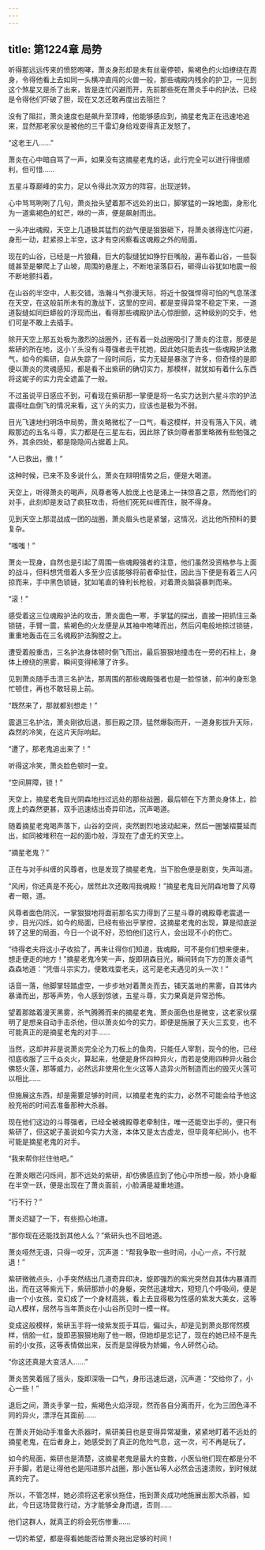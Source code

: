 ```yaml
---
---
---
```

title: 第1224章 局势
---



听得那远远传来的愤怒咆哮，萧炎身形却是未有丝毫停顿，紫褐色的火焰缭绕在周身，令得他看上去如同一头横冲直闯的火兽一般，那些魂殿内残余的护卫，一见到这个煞星又是杀了出来，皆是连忙闪避而开，先前那些死在萧炎手中的护法，已经是令得他们吓破了胆，现在又怎还敢再度出去阻拦？

没有了阻拦，萧炎速度也是飙升至顶峰，他能够感应到，摘星老鬼正在迅速地追来，显然那老家伙是被他的三千雷幻身给戏耍得真正发怒了。

“这老王八……”

萧炎在心中暗自骂了一声，如果没有这摘星老鬼的话，此行完全可以进行得很顺利，但可惜……

五星斗尊巅峰的实力，足以令得此次双方的阵容，出现逆转。

心中骂骂咧咧了几句，萧炎抬头望着那不远处的出口，脚掌猛的一跺地面，身形化为一道紫褐色的虹芒，咻的一声，便是飙射而出。

一头冲出魂殿，天空上几道极其猛烈的劲气便是狠狠砸下，将萧炎骇得连忙闪避，身形一动，赶紧掠上半空，这才有空闲察看这魂殿之外的局面。

现在的山谷，已经是一片狼藉，巨大的裂缝犹如狰狞巨嘴般，遍布着山谷，一些裂缝甚至是攀爬上了山坡，周围的悬崖上，不断地滚落巨石，砸得山谷犹如地震一般不断地颤抖着。

在山谷的半空中，人影交错，浩瀚斗气弥漫天际，将近十股强悍得可怕的气息荡漾在天空，在这般前所未有的激战下，这里的空间，都是变得异常不稳定下来，一道道裂缝如同巨蟒般的浮现而出，看得那些魂殿护法心惊胆颤，这种级别的交手，他们可是不敢上去插手。

除开天空上那五处极为激烈的战圈外，还有着一处战圈吸引了萧炎的注意，那便是紫研的所在地，这小丫头没有斗尊强者去干扰她，因此她只能去找一些魂殿护法撒气，如今的紫研，自从失踪了一段时间后，实力无疑是暴涨了许多，但奇怪的是即便以萧炎的灵魂感知，都是看不出紫研的确切实力，那模样，就犹如有着什么东西将这妮子的实力完全遮盖了一般。

不过虽说平日感应不到，可看现在紫研那一掌便是将一名实力达到六星斗宗的护法震得吐血倒飞的情况来看，这丫头的实力，应该也是极为不弱。

目光飞速地扫明场中局势，萧炎略微松了一口气，看这模样，并没有落入下风，魂殿那边的五名斗尊，实力都是在三星左右，因此除了铁剑尊者那里略微有些勉强之外，其余四处，都是隐隐间占据着上风。

“人已救出，撤！”

这种时候，已来不及多说什么，萧炎在辩明情势之后，便是大喝道。

天空上，听得萧炎的喝声，风尊者等人脸庞上也是涌上一抹惊喜之意，然而他们的对手，此刻却是发动了疯狂攻击，将他们死死纠缠而住，脱不得身。

见到天空上那混战成一团的战圈，萧炎眉头也是紧皱，这情况，远比他所预料的要复杂。

“嗤嗤！”

萧炎一现身，自然也是引起了周围一些魂殿强者的注意，他们虽然没资格参与上面的战斗，但料想凭借着人多至少应该能够将前者牵扯住，因此当下便是有着三人闪掠而来，手中黑色锁链，犹如笔直的锋利长枪般，对着萧炎脑袋暴刺而来。

“滚！”

感受着这三位魂殿护法的攻击，萧炎面色一寒，手掌猛的探出，直接一把抓住三条锁链，手臂一震，紫褐色的火龙便是从其袖中咆哮而出，然后闪电般地掠过锁链，重重地轰击在三名魂殿护法胸膛之上。

遭受着般重击，三名护法身体顿时倒飞而出，最后狠狠地撞击在一旁的石柱上，身体上缭绕的黑雾，瞬间变得稀薄了许多。

见到萧炎随手击溃三名护法，那周围的那些魂殿强者也是一脸惊骇，前冲的身形急忙顿住，再也不敢轻易上前。

“既然来了，那就都别想走！”

震退三名护法，萧炎刚欲后退，那巨殿之顶，猛然爆裂而开，一道身影拔升天际，森然的冷笑，在这片天际响起。

“遭了，那老鬼追出来了！”

听得这冷笑，萧炎脸色顿时一变。

“空间屏障，锁！”

天空上，摘星老鬼目光阴森地扫过远处的那些战圈，最后顿在下方萧炎身体上，脸庞上的森然更甚，双手迅速结出奇异印法，沉声喝道。

随着摘星老鬼喝声落下，山谷的空间，突然剧烈地波动起来，然后一圈皱褶蔓延而出，如同被堆积在一起的面巾般，浮现在了虚无的天空上。

“摘星老鬼？”

正在与对手纠缠的风尊者，也是发现了摘星老鬼，当下脸色便是剧变，失声叫道。

“风闲，你还真是不死心，居然此次还敢闯我魂殿！”摘星老鬼目光阴森地瞥了风尊者一眼，道。

风尊者面色阴沉，一掌狠狠地将面前那名实力得到了三星斗尊的魂殿尊老震退一步，目光闪烁，如今的局面，已经有些出乎掌控，这摘星老鬼的出现，算是彻底逆转了这里的局面，今日一个说不好，恐怕他们这行人，会出现不小的伤亡。

“待得老夫将这小子收拾了，再来让得你们知道，我魂殿，可不是你们想来便来，想走便走的地方！”摘星老鬼冷笑一声，旋即阴森目光，瞬间转向下方的萧炎语气森森地道：“凭借斗宗实力，便敢戏耍老夫，这可是老夫遇见的头一次！”

话音一落，他脚掌轻踏虚空，一步步地对着萧炎而去，铺天盖地的黑雾，自其体内暴涌而出，那等声势，令人感到惊骇，五星斗尊，实力果真是异常恐怖。

望着那踏着漫天黑雾，杀气腾腾而来的摘星老鬼，萧炎面色也是微变，这老家伙摆明了是想亲自动手击杀他，但以萧炎如今的实力，即便是施展了天火三玄变，也不可能真正的是摘星老鬼的对手……

当然，这却并非是说萧炎完全沦为刀板上的鱼肉，只能任人宰割，现今的他，已经彻底收服了三千焱炎火，算起来，他便是身怀四种异火，而若是使用四种异火融合佛怒火莲，那等威力，必然远非使用化生火这等人造异火所制造而出的毁灭火莲可以相比……

但施展这东西，却是需要足够的时间，以摘星老鬼的实力，必然不可能会给予他这般充裕的时间去准备那种大杀器。

现在他们这边的斗尊强者，已经全被魂殿尊老牵制住，唯一还能空出手的，便只有紫研了，但这妮子虽说如今实力大涨，本体又是太古虚龙，但毕竟年纪尚小，也不可能是摘星老鬼的对手。

“我来帮你拦住他吧。”

在萧炎眼芒闪烁间，那不远处的紫研，却仿佛感应到了他心中所想一般，娇小身躯在半空一跃，便是出现在了萧炎面前，小脸满是凝重地道。

“行不行？”

萧炎迟疑了一下，有些担心地道。

“那你现在还能找到其他人么？”紫研头也不回地道。

萧炎哑然无语，只得一咬牙，沉声道：“帮我争取一些时间，小心一点，不行就退！”

紫研微微点头，小手突然结出几道奇异印决，旋即强烈的紫光突然自其体内暴涌而出，而在这等紫光下，紫研那娇小的身躯，突然迅速增大，短短几个呼吸间，便是由一个小女孩，变幻成了一个身材高挑，看上去显得极为性感的紫发大美女，这等动人模样，居然与当年萧炎在小山谷所见时一模一样。

变成这般模样，紫研玉手将一绫紫发揽于耳后，偏过头，却是见到萧炎那愕然模样，俏脸一红，旋即恶狠狠地剐了他一眼，但她却是忘记了，现在的她已经不是先前的小女孩，这等表情做出来，反而是显得极为娇媚，令人砰然心动。

“你这还真是大变活人……”

萧炎苦笑着摇了摇头，旋即深吸一口气，身形迅速后退，沉声道：“交给你了，小心一些！”

退后之间，萧炎手掌一拉，紫褐色火焰浮现，然而各自分离而开，化为三团色泽不同的异火，漂浮在其面前……

在萧炎开始动手准备大杀器时，紫研美目也是变得异常凝重，紧紧地盯着不远处的摘星老鬼，在后者身上，她感受到了真正的危险气息，这一次，可不再是玩了。

如今的局面，紫研也是清楚，这摘星老鬼是最大的变数，小医仙他们现在都是分不开手脚，若是让得他也是闯进那片战圈，那小医仙等人必然会迅速溃败，到时候就真的完了。

所以，不管怎样，她必须将这老家伙拖住，拖到萧炎成功地施展出那大杀器，如此，今日这场营救行动，方才能够全身而退，否则……

他们这群人，就真正的将会死伤惨重……

一切的希望，都是得看她能否给萧炎拖出足够的时间！